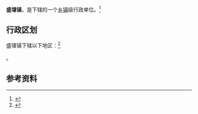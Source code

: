 {{全局僻字|𡐓|左“土”右“康”}}
{{中国乡级行政区|42/06/25/102/000}}

'''盛𡐓镇'''，是{{PRC admin/fullname|42/06/25/102/000|3}}下辖的一个[[乡镇|乡镇]]级行政单位。<ref>{{PRC admin/ref sgc|{{PRC admin/parent|42/06/25/102/000}}}}</ref>

== 行政区划 ==

盛𡐓镇下辖以下地区：<ref>{{PRC admin/ref sgc|42/06/25/102/000}}</ref>

{{PRC admin/children|42/06/25/102/000}}。

== 参考资料 ==

{{reflist}}

{{行政区划小作品}}
{{PRC admin/navcat|42/06/25/102/000}}